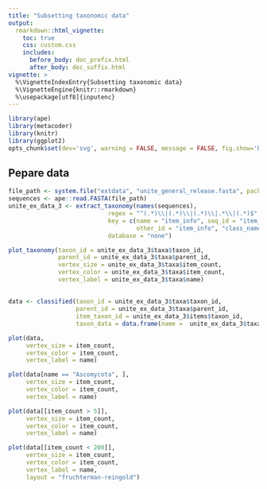 ```yaml
---
title: "Subsetting taxonomic data"
output:
  rmarkdown::html_vignette:
    toc: true
    css: custom.css
    includes:
      before_body: doc_prefix.html
      after_body: doc_suffix.html
vignette: >
  %\VignetteIndexEntry{Subsetting taxonomic data}
  %\VignetteEngine{knitr::rmarkdown}
  %\usepackage[utf8]{inputenc}
---
```


```r
library(ape)
library(metacoder)
library(knitr)
library(ggplot2)
opts_chunk$set(dev='svg', warning = FALSE, message = FALSE, fig.show='hold')
```




## Pepare data

```r

file_path <- system.file("extdata", "unite_general_release.fasta", package = "metacoder")
sequences <- ape::read.FASTA(file_path)
unite_ex_data_3 <- extract_taxonomy(names(sequences),
                            regex = "^(.*)\\|(.*)\\|(.*)\\|.*\\|(.*)$",
                            key = c(name = "item_info", seq_id = "item_info",
                                    other_id = "item_info", "class_name"),
                            database = "none")
```

```r
plot_taxonomy(taxon_id = unite_ex_data_3$taxa$taxon_id,
              parent_id = unite_ex_data_3$taxa$parent_id,
              vertex_size = unite_ex_data_3$taxa$item_count,
              vertex_color = unite_ex_data_3$taxa$item_count,
              vertex_label = unite_ex_data_3$taxa$name)
```


##

```r
data <- classified(taxon_id = unite_ex_data_3$taxa$taxon_id,
                   parent_id = unite_ex_data_3$taxa$parent_id,
                   item_taxon_id = unite_ex_data_3$items$taxon_id,
                   taxon_data = data.frame(name =  unite_ex_data_3$taxa$name))
```

```r
plot(data, 
     vertex_size = item_count,
     vertex_color = item_count,
     vertex_label = name)
```



```r
plot(data[name == "Ascomycota", ],
     vertex_size = item_count,
     vertex_color = item_count,
     vertex_label = name)
```



```r
plot(data[[item_count > 5]],
     vertex_size = item_count,
     vertex_color = item_count,
     vertex_label = name)
```


```r
plot(data[[item_count < 200]],
     vertex_size = item_count,
     vertex_color = item_count,
     vertex_label = name,
     layout = "fruchterman-reingold")
```

